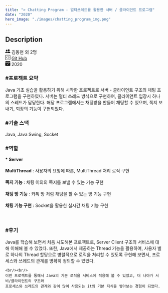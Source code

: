 ```yaml
---
title: "> Chatting Program - 멀티쓰레드를 활용한 서버 / 클라이언트 프로그램"
date: "2020"
hero_image: "./images/chatting_program_img.png"
---
```


<h2> Description</h2>

<div className="postInfo">
<svg xmlns="http://www.w3.org/2000/svg" width="16" height="16" fill="currentColor" class="bi bi-people-fill" viewBox="0 0 16 16">
  <path d="M7 14s-1 0-1-1 1-4 5-4 5 3 5 4-1 1-1 1H7zm4-6a3 3 0 1 0 0-6 3 3 0 0 0 0 6z"/>
  <path fill-rule="evenodd" d="M5.216 14A2.238 2.238 0 0 1 5 13c0-1.355.68-2.75 1.936-3.72A6.325 6.325 0 0 0 5 9c-4 0-5 3-5 4s1 1 1 1h4.216z"/>
  <path d="M4.5 8a2.5 2.5 0 1 0 0-5 2.5 2.5 0 0 0 0 5z"/>
</svg>
김동현 외 2명
</div>


<div className="postInfo">
<svg xmlns="http://www.w3.org/2000/svg" width="16" height="16" fill="currentColor" class="bi bi-code-square" viewBox="0 0 16 16">
  <path d="M14 1a1 1 0 0 1 1 1v12a1 1 0 0 1-1 1H2a1 1 0 0 1-1-1V2a1 1 0 0 1 1-1h12zM2 0a2 2 0 0 0-2 2v12a2 2 0 0 0 2 2h12a2 2 0 0 0 2-2V2a2 2 0 0 0-2-2H2z"/>
  <path d="M6.854 4.646a.5.5 0 0 1 0 .708L4.207 8l2.647 2.646a.5.5 0 0 1-.708.708l-3-3a.5.5 0 0 1 0-.708l3-3a.5.5 0 0 1 .708 0zm2.292 0a.5.5 0 0 0 0 .708L11.793 8l-2.647 2.646a.5.5 0 0 0 .708.708l3-3a.5.5 0 0 0 0-.708l-3-3a.5.5 0 0 0-.708 0z"/>
</svg>
 <a href="https://github.com/kimdonghyeon3/chatting-program">Git Hub</a>
</div>


<div className="postInfo">
<svg xmlns="http://www.w3.org/2000/svg" width="16" height="16" fill="currentColor" class="bi bi-calendar-check-fill" viewBox="0 0 16 16">
  <path d="M4 .5a.5.5 0 0 0-1 0V1H2a2 2 0 0 0-2 2v1h16V3a2 2 0 0 0-2-2h-1V.5a.5.5 0 0 0-1 0V1H4V.5zM16 14V5H0v9a2 2 0 0 0 2 2h12a2 2 0 0 0 2-2zm-5.146-5.146-3 3a.5.5 0 0 1-.708 0l-1.5-1.5a.5.5 0 0 1 .708-.708L7.5 10.793l2.646-2.647a.5.5 0 0 1 .708.708z"/>
</svg>
2020
</div>

<h3> #프로젝트 요약 </h3>
<div>
    Java 기초 실습을 활용하기 위해 시작한 프로젝트로 서버 - 클라이언트 구조의 채팅 프로그램을 구현하였다.
    서버는 멀티 쓰레드 방식으로 구현하여, 클라이언트 입장시 하나의 스레드가 담당한다.
    해당 프로그램에서는 채팅방을 만들어 채팅할 수 있으며, 쪽지 보내기, 퇴장의 기능이 구현되었다.
</div>

<h3> #기술 스택 </h3>
<div>
    Java, Java Swing, Socket
</div>

<h3> #역할 </h3>
<div>
    <strong>* Server</strong>
    <br/><br/>
    <strong>MultiThread</strong> : 사용자의 요청에 따른, MultiThread 처리 로직 구현
    <br/><br/>
    <strong>쪽지 기능</strong> : 채팅 이외의 쪽지를 보낼 수 있는 기능 구현
    <br/><br/>
    <strong>채팅 방 기능</strong> : 카톡 방 처럼 채팅을 할 수 있는 방 기능 구현
    <br/><br/>
    <strong>채팅 기능 구현</strong> : Socket을 활용한 실시간 채팅 기능 구현
    <br/><br/><br/>
</div>

<h3> #후기 </h3>
<div>
    Java를 학습해 보면서 처음 시도해본 프로젝트로, Server Client 구조의 서비스에 대해 이해해 볼 수 있었다.
    또한, Java에서 제공하는 Thread 기능을 활용하여, 사용자 별로 하나의 Thread 할당으로 병렬적으로
    로직을 처리할 수 있도록 구현해 보면서, 프로세스와 쓰레드의 관계를 명확히 정의할 수 있었다.

    <br/><br/>
    이번 프로젝트를 통해서 Java의 기본 로직을 서비스에 적용해 볼 수 있었고, 더 나아가 서비/클라이언트의 구조와
    프로세스와 쓰레드의 관계와 같이 많이 사용되는 it의 기본 지식을 쌓아보는 경험이 되었다.

</div>
